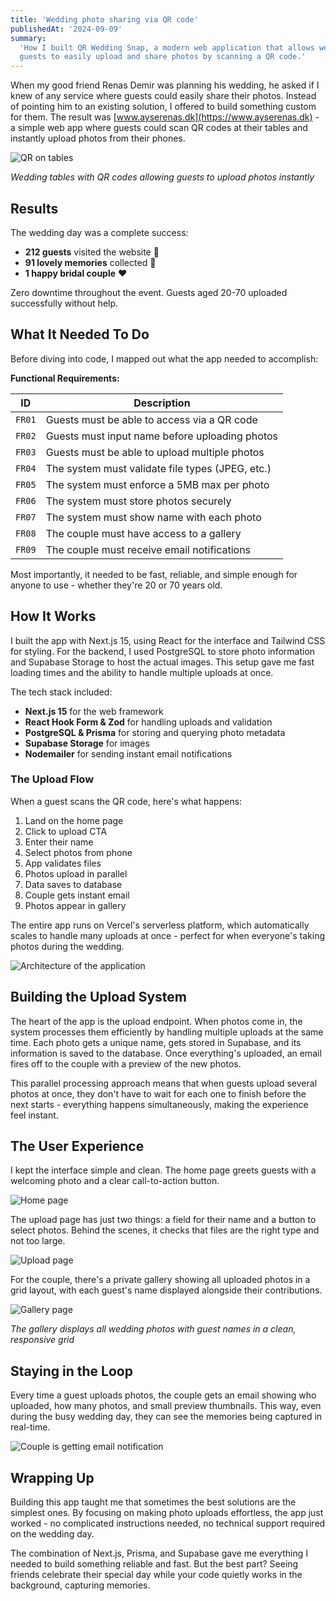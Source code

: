 ```yaml
---
title: 'Wedding photo sharing via QR code'
publishedAt: '2024-09-09'
summary:
  'How I built QR Wedding Snap, a modern web application that allows wedding
  guests to easily upload and share photos by scanning a QR code.'
---
```


When my good friend Renas Demir was planning his wedding, he asked if I knew of
any service where guests could easily share their photos. Instead of pointing
him to an existing solution, I offered to build something custom for them. The
result was [www.ayserenas.dk](https://www.ayserenas.dk) - a simple web app where
guests could scan QR codes at their tables and instantly upload photos from
their phones.

![QR on tables](/blog/wedding-photo-sharing/QR-on-tables.jpg 'QR on table at the wedding')

_Wedding tables with QR codes allowing guests to upload photos instantly_

## Results

The wedding day was a complete success:

- **212 guests** visited the website 📱
- **91 lovely memories** collected 📸
- **1 happy bridal couple** ❤️

Zero downtime throughout the event. Guests aged 20-70 uploaded successfully
without help.

## What It Needed To Do

Before diving into code, I mapped out what the app needed to accomplish:

**Functional Requirements:**

| ID     | Description                                      |
| ------ | ------------------------------------------------ |
| `FR01` | Guests must be able to access via a QR code      |
| `FR02` | Guests must input name before uploading photos   |
| `FR03` | Guests must be able to upload multiple photos    |
| `FR04` | The system must validate file types (JPEG, etc.) |
| `FR05` | The system must enforce a 5MB max per photo      |
| `FR06` | The system must store photos securely            |
| `FR07` | The system must show name with each photo        |
| `FR08` | The couple must have access to a gallery         |
| `FR09` | The couple must receive email notifications      |

Most importantly, it needed to be fast, reliable, and simple enough for anyone
to use - whether they're 20 or 70 years old.

## How It Works

I built the app with Next.js 15, using React for the interface and Tailwind CSS
for styling. For the backend, I used PostgreSQL to store photo information and
Supabase Storage to host the actual images. This setup gave me fast loading
times and the ability to handle multiple uploads at once.

The tech stack included:

- **Next.js 15** for the web framework
- **React Hook Form & Zod** for handling uploads and validation
- **PostgreSQL & Prisma** for storing and querying photo metadata
- **Supabase Storage** for images
- **Nodemailer** for sending instant email notifications

### The Upload Flow

When a guest scans the QR code, here's what happens:

1. Land on the home page
2. Click to upload CTA
3. Enter their name
4. Select photos from phone
5. App validates files
6. Photos upload in parallel
7. Data saves to database
8. Couple gets instant email
9. Photos appear in gallery

The entire app runs on Vercel's serverless platform, which automatically scales
to handle many uploads at once - perfect for when everyone's taking photos
during the wedding.

![Architecture of the application](/blog/wedding-photo-sharing/architecture.png 'Architecture of the application')

## Building the Upload System

The heart of the app is the upload endpoint. When photos come in, the system
processes them efficiently by handling multiple uploads at the same time. Each
photo gets a unique name, gets stored in Supabase, and its information is saved
to the database. Once everything's uploaded, an email fires off to the couple
with a preview of the new photos.

This parallel processing approach means that when guests upload several photos
at once, they don't have to wait for each one to finish before the next starts -
everything happens simultaneously, making the experience feel instant.

## The User Experience

I kept the interface simple and clean. The home page greets guests with a
welcoming photo and a clear call-to-action button.

![Home page](/blog/wedding-photo-sharing/home-page.png 'Home page with a Call-to-Action button.')

The upload page has just two things: a field for their name and a button to
select photos. Behind the scenes, it checks that files are the right type and
not too large.

![Upload page](/blog/wedding-photo-sharing/upload-page.png 'Upload page with Zod validation')

For the couple, there's a private gallery showing all uploaded photos in a grid
layout, with each guest's name displayed alongside their contributions.

![Gallery page](/blog/wedding-photo-sharing/gallery-page.png 'Gallery page with images')

_The gallery displays all wedding photos with guest names in a clean, responsive
grid_

## Staying in the Loop

Every time a guest uploads photos, the couple gets an email showing who
uploaded, how many photos, and small preview thumbnails. This way, even during
the busy wedding day, they can see the memories being captured in real-time.

![Couple is getting email notification](/blog/wedding-photo-sharing/email-notification.gif 'Instant email notifications')

## Wrapping Up

Building this app taught me that sometimes the best solutions are the simplest
ones. By focusing on making photo uploads effortless, the app just worked - no
complicated instructions needed, no technical support required on the wedding
day.

The combination of Next.js, Prisma, and Supabase gave me everything I needed to
build something reliable and fast. But the best part? Seeing friends celebrate
their special day while your code quietly works in the background, capturing
memories.
